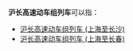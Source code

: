 '''沪长高速动车组列车'''可以指：
*[[沪长高速动车组列车_(上海至长沙)|沪长高速动车组列车 (上海至长沙)]]
*[[沪长高速动车组列车_(上海至长春)|沪长高速动车组列车 (上海至长春)]]

{{Disambiguation|cat=八字以上消歧義}}